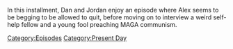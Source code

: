 {{DEFAULTSORT:
    #_EPISODE_0870:November 9, 2023
}}{{Episode
    | title           = November 9, 2023
    | caption         = Listen to this episode on [https://knowledgefight.libsyn.com/870-november-9-2023 Libsyn], Read the [[Transcript/870: November 9, 2023|Unofficial Transcript]]
    | episodeNumber   = 870
    | length          = 01:38:39
    | airDate         = November 13, 2023
    | coverageDate    = November 9, 2023
    | episodeType     = [[:Category:Present Day|Present Day]]
    | appearance      = [[Aleksandr Dugin]], [[George Soros]], [[Vladimir Putin]], [[Donald Trump]], [[Norm Pattis]]
    | previousEpisode = [[869: November 8, 2023]]
    | nextEpisode     = [[871: November 14, 2023]]
}}

{{Stub}}

In this installment, Dan and Jordan enjoy an episode where Alex seems to be begging to be allowed to quit, before moving on to interview a weird self-help fellow and a young fool preaching MAGA communism.

[[Category:Episodes]]
[[Category:Present Day]]
